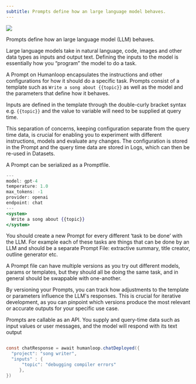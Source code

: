 ```yaml
---
subtitle: Prompts define how an large language model behaves. 
---
```

<img src="../../assets/images/1763dbe-Prompts.png" />

Prompts define how an large language model (LLM) behaves. 

Large language models take in natural language, code, images and other data types as inputs and output text. Defining the inputs to the model is essentially how you “program” the model to do a task.

A Prompt on Humanloop encapsulates the instructions and other configurations for how it should do a specific task. Prompts consist of a template such as `Write a song about {{topic}}` as well as the model and the parameters that define how it behaves.

Inputs are defined in the template through the double-curly bracket syntax e.g. `{{topic}}` and the value to variable will need to be supplied at query time.  

This separation of concerns, keeping configuration separate from the query time data, is crucial for enabling you to experiment with different instructions, models and evaluate any changes. The configuration is stored in the Prompt and the query time data are stored in Logs, which can then be re-used in Datasets.

A Prompt can be serialized as a Promptfile. 

```jsx
---
model: gpt-4
temperature: 1.0
max_tokens: -1
provider: openai
endpoint: chat
---
<system>
  Write a song about {{topic}}
</system>
```

You should create a new Prompt for every different ‘task to be done’ with the LLM. For example each of these tasks are things that can be done by an LLM and should be a separate Prompt File: extractive summary, title creator, outline generator etc.

A Prompt file can have multiple versions as you try out different models, params or templates, but they should all be doing the same task, and in general should be swappable with one-another.

By versioning your Prompts, you can track how adjustments to the template or parameters influence the LLM's responses. This is crucial for iterative development, as you can pinpoint which versions produce the most relevant or accurate outputs for your specific use case.

Prompts are callable as an API. You supply and query-time data such as input values or user messages, and the model will respond with its text output

```java JavaScript

const chatResponse = await humanloop.chatDeployed({
  "project": "song writer",
  "inputs" : {
	  "topic": "debugging compiler errors"
	 },
})
```
